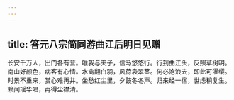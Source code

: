 ```yaml
---
---
---
```

title: 答元八宗简同游曲江后明日见赠
---



长安千万人，出门各有营。唯我与夫子，信马悠悠行。行到曲江头，反照草树明。南山好颜色，病客有心情。水禽翻白羽，风荷袅翠茎。何必沧浪去，即此可濯缨。时景不重来，赏心难再并。坐愁红尘里，夕鼓冬冬声。归来经一宿，世虑稍复生。赖闻瑶华唱，再得尘襟清。